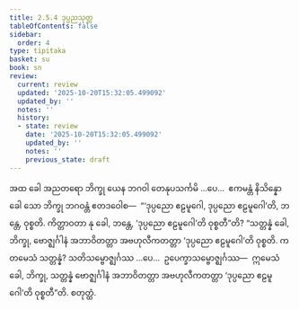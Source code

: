 ```yaml
---
title: 2.5.4 ဒုပ္ပညသုတ္တ
tableOfContents: false
sidebar:
  order: 4
type: tipitaka
basket: su
book: sn
review:
  current: review
  updated: '2025-10-20T15:32:05.499092'
  updated_by: ''
  notes: ''
  history:
  - state: review
    date: '2025-10-20T15:32:05.499092'
    updated_by: ''
    notes: ''
    previous_state: draft
---
```



<DynamicBreadcrumb />


<ReviewStatus review={frontmatter.review} showDetails={true} />

<HypothesisAnnotation frontmatter={frontmatter} />

<Division number="225" book="sn" e="ch" v="18" p="312">

<Paragraph number="538" book="sn">
အထ ခေါ အညတရော ဘိက္ခု ယေန ဘဂဝါ တေနုပသင်္ကမိ …ပေ…  ဧကမန္တံ နိသိန္နော ခေါ သော ဘိက္ခု ဘဂဝန္တံ ဧတဒဝေါစ—  “‘ဒုပ္ပညော ဧဠမူဂေါ, ဒုပ္ပညော ဧဠမူဂေါ’တိ, ဘန္တေ, ဝုစ္စတိ. ကိတ္တာဝတာ နု ခေါ, ဘန္တေ, ‘ဒုပ္ပညော ဧဠမူဂေါ’တိ ဝုစ္စတီ”တိ? “သတ္တန္နံ ခေါ, ဘိက္ခု, ဗောဇ္ဈင်္ဂါနံ အဘာဝိတတ္တာ အဗဟုလီကတတ္တာ ‘ဒုပ္ပညော ဧဠမူဂေါ’တိ ဝုစ္စတိ. ကတမေသံ သတ္တန္နံ? သတိသမ္ဗောဇ္ဈင်္ဂဿ …ပေ…  ဥပေက္ခာသမ္ဗောဇ္ဈင်္ဂဿ—  ဣမေသံ ခေါ, ဘိက္ခု, သတ္တန္နံ ဗောဇ္ဈင်္ဂါနံ အဘာဝိတတ္တာ အဗဟုလီကတတ္တာ ‘ဒုပ္ပညော ဧဠမူဂေါ’တိ ဝုစ္စတီ”တိ.

</Paragraph>
</Division>

<Paragraph number="539" type="center" book="sn">
စတုတ္ထံ.
</Paragraph>